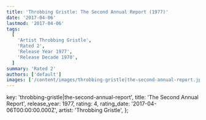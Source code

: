 ```yaml
---
title: 'Throbbing Gristle: The Second Annual Report (1977)'
date: '2017-04-06'
lastmod: '2017-04-06'
tags:
  [
    'Artist Throbbing Gristle',
    'Rated 2',
    'Release Year 1977',
    'Release Decade 1970',
  ]
summary: 'Rated 2'
authors: ['default']
images: ['/content/images/throbbing-gristle|the-second-annual-report.jpg']
---
```


  key: 'throbbing-gristle|the-second-annual-report',
  title: 'The Second Annual Report',
  release_year: 1977,
  rating: 4,
  rating_date: '2017-04-06T00:00:00.000Z',
  artist: 'Throbbing Gristle',
};

<MusicRating data={data} />
